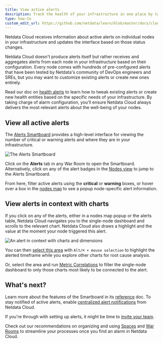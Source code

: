 ```yaml
---
title: View active alerts
description: Track the health of your infrastructure in one place by taking advantage of the powerful health monitoring watchdog running on every node.
type: how-to
custom_edit_url: https://github.com/netdata/learn/blob/master/docs/cloud/alerts-notifications/view-active-alerts.mdx
---
```


Netdata Cloud receives information about active alerts on individual nodes in your infrastructure and updates the
interface based on those status changes.

Netdata Cloud doesn't produce alerts itself but rather receives and aggregates alerts from each node in your
infrastructure based on their configuration. Every node comes with hundreds of pre-configured alerts that have been
tested by Netdata's community of DevOps engineers and SREs, but you may want to customize existing alerts or create new
ones entirely.

Read our doc on [health alerts](/docs/monitor/configure-alarms) to learn how to tweak existing alerts or create new
health entities based on the specific needs of your infrastructure. By taking charge of alarm configuration, you'll
ensure Netdata Cloud always delivers the most relevant alerts about the well-being of your nodes.

## View all active alerts

The [Alerts Smartboard](/docs/cloud/alarms-notifications/smartboard) provides a high-level interface for viewing the
number of critical or warning alerts and where they are in your infrastructure.

![The Alerts
Smartboard](https://user-images.githubusercontent.com/1153921/119025635-2fcb1b80-b959-11eb-9fdb-7f1a082f43c5.png)

Click on the **Alerts** tab in any War Room to open the Smartboard. Alternatively, click on any of the alert badges in
the [Nodes view](/docs/cloud/visualize/nodes) to jump to the Alerts Smartboard.

From here, filter active alerts using the **critical** or **warning** boxes, or hover over a box in the [nodes
map](/docs/cloud/alerts-notifications/smartboard#nodes-map) to see a popup node-specific alert information.

## View alerts in context with charts

If you click on any of the alerts, either in a nodes map popup or the alerts table, Netdata Cloud navigates you to the
single-node dashboard and scrolls to the relevant chart. Netdata Cloud also draws a highlight and the value at the
moment your node triggered this alert.

![An alert in context with charts and
dimensions](https://user-images.githubusercontent.com/1153921/119039593-4a0cf580-b969-11eb-840c-4ecb123df9f5.png)

You can then [select this area](/docs/dashboard/interact-charts#select) with `Alt/⌘ + mouse selection` to highlight the
alerted timeframe while you explore other charts for root cause analysis.

Or, select the area and run [Metric Correlations](/docs/cloud/insights/metric-correlations) to filter the single-node
dashboard to only those charts most likely to be connected to the alert.

## What's next?

Learn more about the features of the Smartboard in its [reference](/docs/cloud/alerts-notifications/smartboard) doc. To
stay notified of active alerts, enable [centralized alert notifications](/docs/cloud/alerts-notifications/notifications)
from Netdata Cloud.

If you're through with setting up alerts, it might be time to [invite your
team](/docs/cloud/manage/invite-your-team).

Check out our recommendations on organizing and using [Spaces](/docs/cloud/spaces) and [War
Rooms](/docs/cloud/war-rooms) to streamline your processes once you find an alarm in Netdata Cloud.
